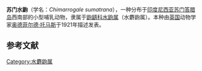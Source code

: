 {{Speciesbox
|image =
|status = DD
|status_system = IUCN3.1
|status_ref =<ref name=iucn>{{IUCN|authors=Chiozza, F|year=2016|id=4649|title=''Chimarrogale sumatrana''|page =e.T4649A22282082|access-date=2021-05-30}}</ref>
|genus =Chimarrogale
|species =sumatrana
|authority =(Thomas, 1921)
|synonyms =
|range_map = Sumatran Water Shrew area.png
|range_map_caption = 苏门水鼩分布图
}}
'''苏门水鼩'''（学名：''Chimarrogale sumatrana''），一种分布于[[印度尼西亚|印度尼西亚]][[苏门答腊岛|苏门答腊岛]]西南部的小型哺乳动物，隶属于[[鼩鼱科|鼩鼱科]][[水鼩属|水鼩属]]（水麝鼩属）。本种由[[英国|英国]]动物学家[[奥德菲尔德·托马斯|奥德菲尔德·托马斯]]于1921年描述发表。

==参考文献==
{{reflist}}

{{Taxonbar|from=Q665572}}


[[Category:水麝鼩属|Category:水麝鼩属]]